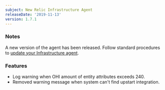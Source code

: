 ```yaml
---
subject: New Relic Infrastructure Agent
releaseDate: '2019-11-13'
version: 1.7.1
---
```


### Notes

A new version of the agent has been released. Follow standard procedures to [update your Infrastructure agent](/docs/infrastructure/new-relic-infrastructure/installation/update-infrastructure-agent).

### Features

* Log warning when OHI amount of entity attributes exceeds 240.
* Removed warning message when system can't find upstart integration.
